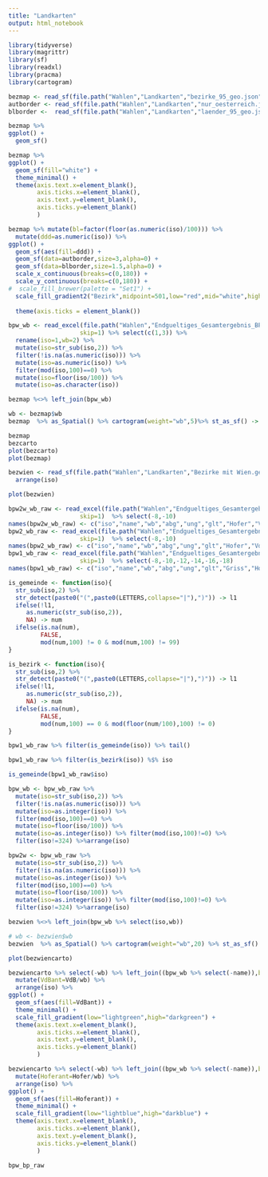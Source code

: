 ```yaml
---
title: "Landkarten"
output: html_notebook
---
```



```r
library(tidyverse)
library(magrittr)
library(sf)
library(readxl)
library(pracma)
library(cartogram)
```

```r
bezmap <- read_sf(file.path("Wahlen","Landkarten","bezirke_95_geo.json"))
autborder <- read_sf(file.path("Wahlen","Landkarten","nur_oesterreich.json"))
blborder <-  read_sf(file.path("Wahlen","Landkarten","laender_95_geo.json"))
```

```r
bezmap %>% 
ggplot() + 
  geom_sf() 
```
```r
bezmap %>% 
ggplot() + 
  geom_sf(fill="white") +
  theme_minimal() +
  theme(axis.text.x=element_blank(),
        axis.ticks.x=element_blank(),
        axis.text.y=element_blank(),
        axis.ticks.y=element_blank()
        )
```


```r
bezmap %>% mutate(bl=factor(floor(as.numeric(iso)/100))) %>%
  mutate(ddd=as.numeric(iso)) %>%
ggplot() + 
  geom_sf(aes(fill=ddd)) +
  geom_sf(data=autborder,size=3,alpha=0) +
  geom_sf(data=blborder,size=1.5,alpha=0) +
  scale_x_continuous(breaks=c(0,180)) +
  scale_y_continuous(breaks=c(0,180)) +
#  scale_fill_brewer(palette = "Set1") +
  scale_fill_gradient2("Bezirk",midpoint=501,low="red",mid="white",high="blue") +
  
  theme(axis.ticks = element_blank())
```

```r
bpw_wb <- read_excel(file.path("Wahlen","Endgueltiges_Gesamtergebnis_BPW16_2WG_WH.xlsx"),
                    skip=1) %>% select(c(1,3)) %>%
  rename(iso=1,wb=2) %>%
  mutate(iso=str_sub(iso,2)) %>%
  filter(!is.na(as.numeric(iso))) %>%
  mutate(iso=as.numeric(iso)) %>%
  filter(mod(iso,100)==0) %>%
  mutate(iso=floor(iso/100)) %>%
  mutate(iso=as.character(iso))
```


```r
bezmap %<>% left_join(bpw_wb)
```
```r
wb <- bezmap$wb
bezmap  %>% as_Spatial() %>% cartogram(weight="wb",5)%>% st_as_sf() -> bezcarto
```

```r
bezmap
bezcarto
plot(bezcarto)
plot(bezmap)
```
```r
bezwien <- read_sf(file.path("Wahlen","Landkarten","Bezirke mit Wien.geojson")) %>%
  arrange(iso)
```

```r
plot(bezwien)
```

```r
bpw2w_wb_raw <- read_excel(file.path("Wahlen","Endgueltiges_Gesamtergebnis_BPW16_2WG_WH.xlsx"),
                    skip=1)  %>% select(-8,-10)  
names(bpw2w_wb_raw) <- c("iso","name","wb","abg","ung","glt","Hofer","VdB")
bpw2_wb_raw <- read_excel(file.path("Wahlen","Endgueltiges_Gesamtergebnis_BPW16_2WG.xlsx"),
                    skip=1)  %>% select(-8,-10)  
names(bpw2_wb_raw) <- c("iso","name","wb","abg","ung","glt","Hofer","VdB")
bpw1_wb_raw <- read_excel(file.path("Wahlen","Endgueltiges_Gesamtergebnis_BPW16_1WG.xlsx"),
                    skip=1)  %>% select(-8,-10,-12,-14,-16,-18)  
names(bpw1_wb_raw) <- c("iso","name","wb","abg","ung","glt","Griss","Hofer","Hundstorder","Khol","Lugner","VdB")
```

```r
is_gemeinde <- function(iso){
  str_sub(iso,2) %>%
  str_detect(paste0("(",paste0(LETTERS,collapse="|"),")")) -> l1
  ifelse(!l1,
     as.numeric(str_sub(iso,2)),
     NA) -> num
  ifelse(is.na(num),
         FALSE,
         mod(num,100) != 0 & mod(num,100) != 99) 
}

is_bezirk <- function(iso){
  str_sub(iso,2) %>%
  str_detect(paste0("(",paste0(LETTERS,collapse="|"),")")) -> l1
  ifelse(!l1,
     as.numeric(str_sub(iso,2)),
     NA) -> num
  ifelse(is.na(num),
         FALSE,
         mod(num,100) == 0 & mod(floor(num/100),100) != 0) 
}
```


```r
bpw1_wb_raw %>% filter(is_gemeinde(iso)) %>% tail()
```


```r
bpw1_wb_raw %>% filter(is_bezirk(iso)) %$% iso
```

```r
is_gemeinde(bpw1_wb_raw$iso)

```

```r
bpw_wb <- bpw_wb_raw %>%
  mutate(iso=str_sub(iso,2)) %>%
  filter(!is.na(as.numeric(iso))) %>%
  mutate(iso=as.integer(iso)) %>%
  filter(mod(iso,100)==0) %>%
  mutate(iso=floor(iso/100)) %>%
  mutate(iso=as.integer(iso)) %>% filter(mod(iso,100)!=0) %>%
  filter(iso!=324) %>%arrange(iso)
```



```r
bpw2w <- bpw_wb_raw %>%
  mutate(iso=str_sub(iso,2)) %>%
  filter(!is.na(as.numeric(iso))) %>%
  mutate(iso=as.integer(iso)) %>%
  filter(mod(iso,100)==0) %>%
  mutate(iso=floor(iso/100)) %>%
  mutate(iso=as.integer(iso)) %>% filter(mod(iso,100)!=0) %>%
  filter(iso!=324) %>%arrange(iso)
```




```r
bezwien %<>% left_join(bpw_wb %>% select(iso,wb))
```

```r
# wb <- bezwien$wb
bezwien  %>% as_Spatial() %>% cartogram(weight="wb",20) %>% st_as_sf() -> bezwiencarto
```

```r
plot(bezwiencarto)
```


```r
bezwiencarto %>% select(-wb) %>% left_join((bpw_wb %>% select(-name)),by="iso") %>%
  mutate(VdBant=VdB/wb) %>%
  arrange(iso) %>%
ggplot() + 
  geom_sf(aes(fill=VdBant)) +
  theme_minimal() +
  scale_fill_gradient(low="lightgreen",high="darkgreen") +
  theme(axis.text.x=element_blank(),
        axis.ticks.x=element_blank(),
        axis.text.y=element_blank(),
        axis.ticks.y=element_blank()
        )
```


```r
bezwiencarto %>% select(-wb) %>% left_join((bpw_wb %>% select(-name)),by="iso") %>%
  mutate(Hoferant=Hofer/wb) %>%
  arrange(iso) %>%
ggplot() + 
  geom_sf(aes(fill=Hoferant)) +
  theme_minimal() +
  scale_fill_gradient(low="lightblue",high="darkblue") +
  theme(axis.text.x=element_blank(),
        axis.ticks.x=element_blank(),
        axis.text.y=element_blank(),
        axis.ticks.y=element_blank()
        )
```
```r
bpw_bp_raw
```

